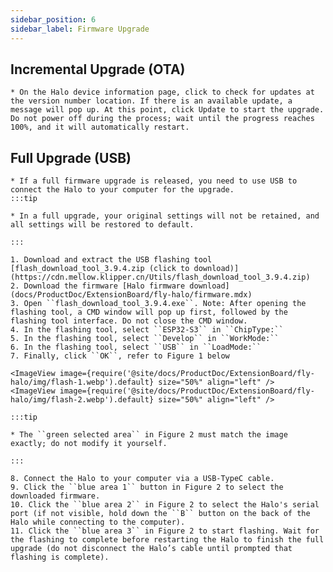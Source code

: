 ```yaml
---
sidebar_position: 6
sidebar_label: Firmware Upgrade
---
```





## Incremental Upgrade (OTA)

    * On the Halo device information page, click to check for updates at the version number location. If there is an available update, a message will pop up. At this point, click Update to start the upgrade. Do not power off during the process; wait until the progress reaches 100%, and it will automatically restart.


## Full Upgrade (USB)

    * If a full firmware upgrade is released, you need to use USB to connect the Halo to your computer for the upgrade.
    :::tip

    * In a full upgrade, your original settings will not be retained, and all settings will be restored to default.

    :::

    1. Download and extract the USB flashing tool [flash_download_tool_3.9.4.zip (click to download)](https://cdn.mellow.klipper.cn/Utils/flash_download_tool_3.9.4.zip)
    2. Download the firmware [Halo firmware download](docs/ProductDoc/ExtensionBoard/fly-halo/firmware.mdx)
    3. Open ``flash_download_tool_3.9.4.exe``. Note: After opening the flashing tool, a CMD window will pop up first, followed by the flashing tool interface. Do not close the CMD window.
    4. In the flashing tool, select ``ESP32-S3`` in ``ChipType:``
    5. In the flashing tool, select ``Develop`` in ``WorkMode:``
    6. In the flashing tool, select ``USB`` in ``LoadMode:``
    7. Finally, click ``OK``, refer to Figure 1 below

    <ImageView image={require('@site/docs/ProductDoc/ExtensionBoard/fly-halo/img/flash-1.webp').default} size="50%" align="left" />
    <ImageView image={require('@site/docs/ProductDoc/ExtensionBoard/fly-halo/img/flash-2.webp').default} size="50%" align="left" />

    :::tip

    * The ``green selected area`` in Figure 2 must match the image exactly; do not modify it yourself.

    :::

    8. Connect the Halo to your computer via a USB-TypeC cable.
    9. Click the ``blue area 1`` button in Figure 2 to select the downloaded firmware.
    10. Click the ``blue area 2`` in Figure 2 to select the Halo's serial port (if not visible, hold down the ``B`` button on the back of the Halo while connecting to the computer).
    11. Click the ``blue area 3`` in Figure 2 to start flashing. Wait for the flashing to complete before restarting the Halo to finish the full upgrade (do not disconnect the Halo’s cable until prompted that flashing is complete).